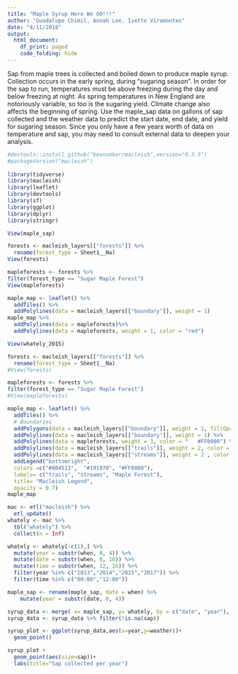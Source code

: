 ```yaml
---
title: "Maple Syrup Here We GO!!!"
author: "Guadalupe Chimil, Annah Lee, Ivette Viramontes"
date: "4/11/2018"
output: 
  html_document:
    df_print: paged   
    code_folding: hide 
---  
```

Sap from maple trees is collected and boiled down to produce maple syrup. Collection occurs in the early spring, during “sugaring season”. In order for the sap to run, temperatures must be above freezing during the day and below freezing at night. As spring temperatures in New England are notoriously variable, so too is the sugaring yield. Climate change also affects the beginning of spring. Use the maple_sap data on gallons of sap collected and the weather data to predict the start date, end date, and yield for sugaring season. Since you only have a few years worth of data on temperature and sap, you may need to consult external data to deepen your analysis.

```r
#devtools::install_github("beanumber/macleish",version="0.3.3")  
#packageVersion("macleish")
 
library(tidyverse)  
library(macleish)
library(leaflet)  
library(devtools)  
library(sf) 
library(ggplot) 
library(dplyr)  
library(stringr) 

```

```r
View(maple_sap)

forests <- macleish_layers[["forests"]] %>%
  rename(forest_type = Sheet1__Na) 
View(forests) 

mapleforests <- forests %>% 
filter(forest_type == "Sugar Maple Forest")
View(mapleforests)

maple_map <- leaflet() %>% 
  addTiles() %>% 
  addPolylines(data = macleish_layers[["boundary"]], weight = 1)
maple_map %>%  
  addPolylines(data = mapleforests)%>% 
  addPolylines(data = mapleforests, weight = 1, color = "red")    

View(whately_2015)    

forests <- macleish_layers[["forests"]] %>%   
  rename(forest_type = Sheet1__Na)
#View(forests)

mapleforests <- forests %>%
filter(forest_type == "Sugar Maple Forest")
#View(mapleforests)

maple_map <- leaflet() %>%
  addTiles() %>%
  # Boundaries
  addPolygons(data = macleish_layers[["boundary"]], weight = 1, fillOpacity = 0.01, group = "Boundaries") %>%
  addPolylines(data = macleish_layers[["boundary"]], weight = 1) %>%
  addPolylines(data = mapleforests, weight = 3, color = "	#FF0000") %>%
  addPolylines(data = macleish_layers[["trails"]], weight = 2, color = "#8B4513") %>%
  addPolylines(data = macleish_layers[["streams"]], weight = 2 , color = "#191970") %>%
  addLegend("bottomright", 
  colors =c("#8B4513",  "#191970", "#FF0000"),
  labels= c("trails", "streams", "Maple Forest"),
  title= "Macleish Legend",
  opacity = 0.7)
maple_map 

mac <- etl("macleish") %>%
  etl_update()
whately <- mac %>%
  tbl("whately") %>%
  collect(n = Inf)

whately <- whately[-c(1),] %>%
  mutate(year = substr(when, 0, 4)) %>%
  mutate(date = substr(when, 0, 10)) %>%
  mutate(time = substr(when, 12, 16)) %>%
  filter(year %in% c("2013","2014","2015","2017")) %>%
  filter(time %in% c("00:00","12:00"))

maple_sap <- rename(maple_sap, date = when) %>%
    mutate(year = substr(date, 0, 4))

syrup_data <- merge( x= maple_sap, y= whately, by = c("date", "year"), all= TRUE) 
syrup_data <- syrup_data %>% filter(!is.na(sap)) 

syrup_plot <- ggplot(syrup_data,aes(x=year,y=weather))+
  geom_point() 

syrup_plot +
  geom_point(aes(size=sap))+
  labs(title="Sap collected per year")

``` 
